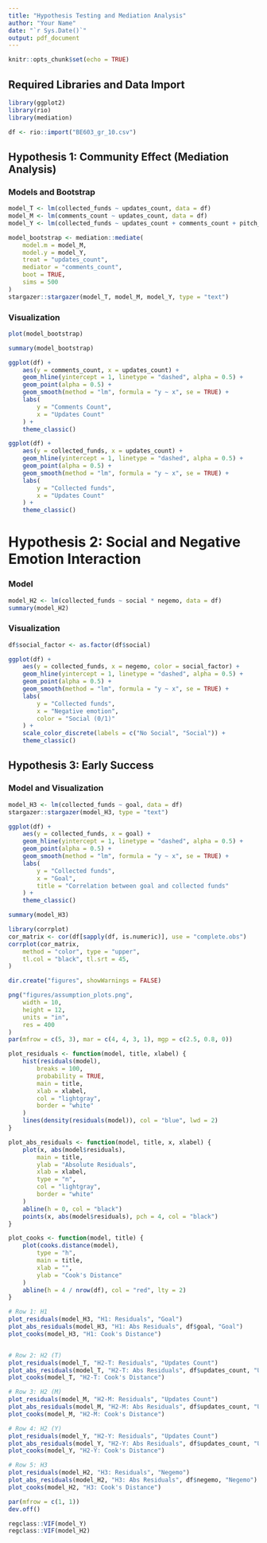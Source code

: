 ```yaml
---
title: "Hypothesis Testing and Mediation Analysis"
author: "Your Name"
date: "`r Sys.Date()`"
output: pdf_document
---
```


```r
knitr::opts_chunk$set(echo = TRUE)
```

## Required Libraries and Data Import

```r
library(ggplot2)
library(rio)
library(mediation)

df <- rio::import("BE603_gr_10.csv")
```

## Hypothesis 1: Community Effect (Mediation Analysis)

### Models and Bootstrap

```r
model_T <- lm(collected_funds ~ updates_count, data = df)
model_M <- lm(comments_count ~ updates_count, data = df)
model_Y <- lm(collected_funds ~ updates_count + comments_count + pitch_size + campaign_quality + images, data = df)

model_bootstrap <- mediation::mediate(
    model.m = model_M,
    model.y = model_Y,
    treat = "updates_count",
    mediator = "comments_count",
    boot = TRUE,
    sims = 500
)
stargazer::stargazer(model_T, model_M, model_Y, type = "text")
```

### Visualization

```r
plot(model_bootstrap)
```
```r
summary(model_bootstrap)
```


```r
ggplot(df) +
    aes(y = comments_count, x = updates_count) +
    geom_hline(yintercept = 1, linetype = "dashed", alpha = 0.5) +
    geom_point(alpha = 0.5) +
    geom_smooth(method = "lm", formula = "y ~ x", se = TRUE) +
    labs(
        y = "Comments Count",
        x = "Updates Count"
    ) +
    theme_classic()
```

```r
ggplot(df) +
    aes(y = collected_funds, x = updates_count) +
    geom_hline(yintercept = 1, linetype = "dashed", alpha = 0.5) +
    geom_point(alpha = 0.5) +
    geom_smooth(method = "lm", formula = "y ~ x", se = TRUE) +
    labs(
        y = "Collected funds",
        x = "Updates Count"
    ) +
    theme_classic()
```

# Hypothesis 2: Social and Negative Emotion Interaction

### Model

```r
model_H2 <- lm(collected_funds ~ social * negemo, data = df)
summary(model_H2)
```

### Visualization

```r
df$social_factor <- as.factor(df$social)

ggplot(df) +
    aes(y = collected_funds, x = negemo, color = social_factor) +
    geom_hline(yintercept = 1, linetype = "dashed", alpha = 0.5) +
    geom_point(alpha = 0.5) +
    geom_smooth(method = "lm", formula = "y ~ x", se = TRUE) +
    labs(
        y = "Collected funds",
        x = "Negative emotion",
        color = "Social (0/1)"
    ) +
    scale_color_discrete(labels = c("No Social", "Social")) +
    theme_classic()
```

## Hypothesis 3: Early Success

### Model and Visualization

```r
model_H3 <- lm(collected_funds ~ goal, data = df)
stargazer::stargazer(model_H3, type = "text")
```


```r
ggplot(df) +
    aes(y = collected_funds, x = goal) +
    geom_hline(yintercept = 1, linetype = "dashed", alpha = 0.5) +
    geom_point(alpha = 0.5) +
    geom_smooth(method = "lm", formula = "y ~ x", se = TRUE) +
    labs(
        y = "Collected funds",
        x = "Goal",
        title = "Correlation between goal and collected funds"
    ) +
    theme_classic()
```

```r
summary(model_H3)
```
```r
library(corrplot)
cor_matrix <- cor(df[sapply(df, is.numeric)], use = "complete.obs")
corrplot(cor_matrix,
    method = "color", type = "upper",
    tl.col = "black", tl.srt = 45,
)
```

```r
dir.create("figures", showWarnings = FALSE)

png("figures/assumption_plots.png",
    width = 10,
    height = 12,
    units = "in",
    res = 400
)
par(mfrow = c(5, 3), mar = c(4, 4, 3, 1), mgp = c(2.5, 0.8, 0))

plot_residuals <- function(model, title, xlabel) {
    hist(residuals(model),
        breaks = 100,
        probability = TRUE,
        main = title,
        xlab = xlabel,
        col = "lightgray",
        border = "white"
    )
    lines(density(residuals(model)), col = "blue", lwd = 2)
}

plot_abs_residuals <- function(model, title, x, xlabel) {
    plot(x, abs(model$residuals),
        main = title,
        ylab = "Absolute Residuals",
        xlab = xlabel,
        type = "n",
        col = "lightgray",
        border = "white"
    )
    abline(h = 0, col = "black")
    points(x, abs(model$residuals), pch = 4, col = "black")
}

plot_cooks <- function(model, title) {
    plot(cooks.distance(model),
        type = "h",
        main = title,
        xlab = "",
        ylab = "Cook's Distance"
    )
    abline(h = 4 / nrow(df), col = "red", lty = 2)
}

# Row 1: H1
plot_residuals(model_H3, "H1: Residuals", "Goal")
plot_abs_residuals(model_H3, "H1: Abs Residuals", df$goal, "Goal")
plot_cooks(model_H3, "H1: Cook's Distance")


# Row 2: H2 (T)
plot_residuals(model_T, "H2-T: Residuals", "Updates Count")
plot_abs_residuals(model_T, "H2-T: Abs Residuals", df$updates_count, "Updates Count")
plot_cooks(model_T, "H2-T: Cook's Distance")

# Row 3: H2 (M)
plot_residuals(model_M, "H2-M: Residuals", "Updates Count")
plot_abs_residuals(model_M, "H2-M: Abs Residuals", df$updates_count, "Updates Count")
plot_cooks(model_M, "H2-M: Cook's Distance")

# Row 4: H2 (Y)
plot_residuals(model_Y, "H2-Y: Residuals", "Updates Count")
plot_abs_residuals(model_Y, "H2-Y: Abs Residuals", df$updates_count, "Updates Count")
plot_cooks(model_Y, "H2-Y: Cook's Distance")

# Row 5: H3
plot_residuals(model_H2, "H3: Residuals", "Negemo")
plot_abs_residuals(model_H2, "H3: Abs Residuals", df$negemo, "Negemo")
plot_cooks(model_H2, "H3: Cook's Distance")

par(mfrow = c(1, 1))
dev.off()
```

```r
regclass::VIF(model_Y)
regclass::VIF(model_H2)
```